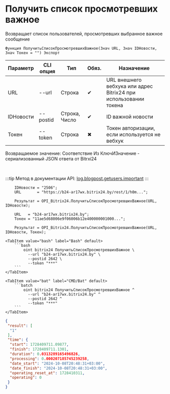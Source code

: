 ﻿---
sidebar_position: 4
description: Получить список просмотревших важное и другие функции для работы с Bitrix24 в Открытом пакете интеграций - бесплатной open-source библиотеке интеграций для 1С:Предприятие 8, OneScript и CLI
keywords: [1C, 1С, 1С:Предприятие, 1С:Предприятие 8.3, API, Интеграция, Сервисы, Обмен, OneScript, CLI, Bitrix24]
---


# Получить список просмотревших важное
 Возвращает список пользователей, просмотревших выбранное важное сообщение



`Функция ПолучитьСписокПросмотревшихВажное(Знач URL, Знач IDНовости, Знач Токен = "") Экспорт`

  | Параметр | CLI опция | Тип | Обяз. | Назначение |
  |-|-|-|-|-|
  | URL | --url | Строка | &#x2714; | URL внешнего вебхука или адрес Bitrix24 при использовании токена |
  | IDНовости | --postid | Строка, Число | &#x2714; | ID важной новости |
  | Токен | --token | Строка | &#x2716; | Токен авторизации, если используется не вебхук |

  
  Возвращаемое значение:   Соответствие Из КлючИЗначение - сериализованный JSON ответа от Bitrxi24

<br/>

:::tip
Метод в документации API: [log.blogpost.getusers.important](https://dev.1c-bitrix.ru/rest_help/log/log_blogpost_getusers_important.php)
:::
<br/>



```bsl title="Пример использования для 1С:Предприятие/OneScript"
    IDНовости = "2506";
    URL       = "https://b24-ar17wx.bitrix24.by/rest/1/h0m...";

    Результат = OPI_Bitrix24.ПолучитьСписокПросмотревшихВажное(URL, IDНовости);

    URL   = "b24-ar17wx.bitrix24.by";
    Токен = "11ae5d68006e9f06006b12e400000001000...";

    Результат = OPI_Bitrix24.ПолучитьСписокПросмотревшихВажное(URL, IDНовости, Токен);
```
    

 <Tabs>
  
    <TabItem value="bash" label="Bash" default>
        ```bash
            oint bitrix24 ПолучитьСписокПросмотревшихВажное \
              --url "b24-ar17wx.bitrix24.by" \
              --postid 2642 \
              --token "***"
        ```
    </TabItem>
  
    <TabItem value="bat" label="CMD/Bat" default>
        ```batch
            oint bitrix24 ПолучитьСписокПросмотревшихВажное ^
              --url "b24-ar17wx.bitrix24.by" ^
              --postid 2642 ^
              --token "***"
        ```
    </TabItem>
</Tabs>


```json title="Результат"
{
 "result": [
  "1"
 ],
 "time": {
  "start": 1728409711.09877,
  "finish": 1728409711.1301,
  "duration": 0.0313289165496826,
  "processing": 0.000207185745239258,
  "date_start": "2024-10-08T20:48:31+03:00",
  "date_finish": "2024-10-08T20:48:31+03:00",
  "operating_reset_at": 1728410311,
  "operating": 0
 }
}
```

